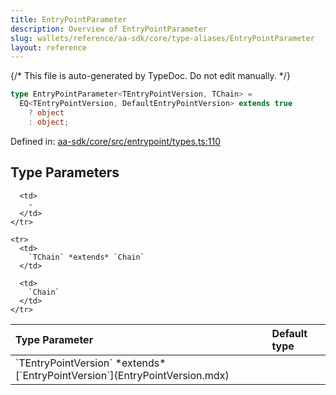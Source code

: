 ```yaml
---
title: EntryPointParameter
description: Overview of EntryPointParameter
slug: wallets/reference/aa-sdk/core/type-aliases/EntryPointParameter
layout: reference
---
```


{/* This file is auto-generated by TypeDoc. Do not edit manually. */}

```ts
type EntryPointParameter<TEntryPointVersion, TChain> =
  EQ<TEntryPointVersion, DefaultEntryPointVersion> extends true
    ? object
    : object;
```

Defined in: [aa-sdk/core/src/entrypoint/types.ts:110](https://github.com/alchemyplatform/aa-sdk/blob/0cc60e9f694c242d91befdaa2f26cdec3ee389c5/aa-sdk/core/src/entrypoint/types.ts#L110)

## Type Parameters

<table>
  <thead>
    <tr>
      <th align="left">Type Parameter</th>
      <th align="left">Default type</th>
    </tr>
  </thead>

  <tbody>
    <tr>
      <td>
        `TEntryPointVersion` *extends* [`EntryPointVersion`](EntryPointVersion.mdx)
      </td>

      <td>
        ‐
      </td>
    </tr>

    <tr>
      <td>
        `TChain` *extends* `Chain`
      </td>

      <td>
        `Chain`
      </td>
    </tr>

  </tbody>
</table>
